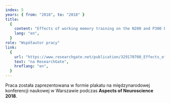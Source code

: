 ```yaml
---
index: 5
years: { from: "2018", to: "2018" }
title:
  {
    content: "Effects of working memory training on the N200 and P300 ERP components registered in a go/no-go task: electrophysiological measurement of training-induced cognitive transfer",
    lang: "en",
  }
role: "Współautor pracy"
link:
  {
    url: "https://www.researchgate.net/publication/329170700_Effects_of_working_memory_training_on_the_amplitude_of_N2_and_P3_ERP_components_registered_in_a_gono-go_task_-_in_search_for_electrophysiological_markers_of_training-induced_cognitive_transfer",
    text: "na ResearchGate",
    hreflang: "en",
  }
---
```


Praca została zaprezentowana w formie plakatu na międzynarodowej konferencji naukowej w Warszawie podczas <strong lang="en">Aspects of Neuroscience 2018</strong>.
